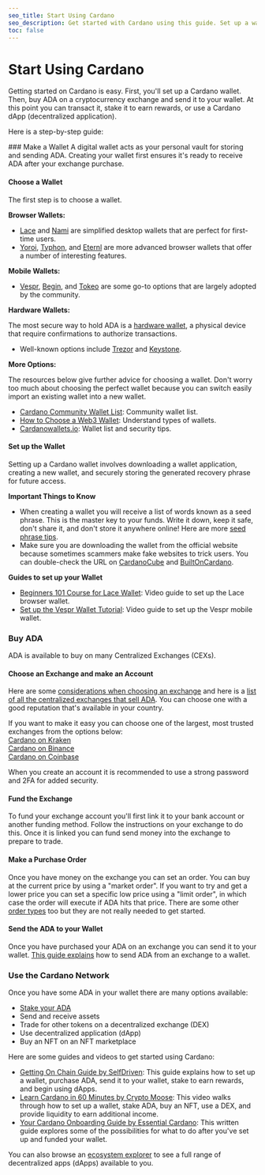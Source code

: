 ```yaml
---
seo_title: Start Using Cardano
seo_description: Get started with Cardano using this guide. Set up a wallet, buy ADA, and start using dApps on Cardano. Explore the ecosystem and dive in.
toc: false
---
```



# Start Using Cardano

Getting started on Cardano is easy. First, you'll set up a Cardano wallet. Then, buy ADA on a cryptocurrency exchange and send it to your wallet. At this point you can transact it, stake it to earn rewards, or use a Cardano dApp (decentralized application).

Here is a step-by-step guide:

<Steps>
### Make a Wallet
A digital wallet acts as your personal vault for storing and sending ADA. Creating your wallet first ensures it's ready to receive ADA after your exchange purchase.

#### Choose a Wallet

The first step is to choose a wallet.

**Browser Wallets:**

- [Lace](https://www.lace.io/)<OS url="https://github.com/input-output-hk/lace" /> and [Nami](https://www.namiwallet.io/)<OS url="https://github.com/input-output-hk/nami" /> are simplified desktop wallets that are perfect for first-time users.
- [Yoroi](https://yoroi-wallet.com/)<OS url="https://github.com/Emurgo/yoroi" />, [Typhon](https://typhonwallet.io/), and [Eternl](https://eternl.io/) are more advanced browser wallets that offer a number of interesting features.

**Mobile Wallets:**

- [Vespr](https://vespr.xyz/), [Begin](https://begin.is/), and [Tokeo](https://tokeopay.io/) are some go-to options that are largely adopted by the community.

**Hardware Wallets:**

The most secure way to hold ADA is a [hardware wallet](https://builtoncardano.com/ecosystem/hardware-wallet), a physical device that require confirmations to authorize transactions.

- Well-known options include [Trezor](https://trezor.io/)<OS url="https://github.com/trezor/trezor-firmware" /> and [Keystone](https://keyst.one/)<OS url="https://github.com/KeystoneHQ/keystone3-firmware" />.

**More Options:**

The resources below give further advice for choosing a wallet. Don't worry too much about choosing the perfect wallet because you can switch easily import an existing wallet into a new wallet.

- [Cardano Community Wallet List](https://cardano-community.github.io/support-faq/Wallets/list/)<OS url="https://github.com/cardano-community/support-faq/blob/master/docs/Wallets/list.md" />: Community wallet list.
- [How to Choose a Web3 Wallet](https://www.essentialcardano.io/article/how-to-choose-a-web3-wallet): Understand types of wallets.
- [Cardanowallets.io](https://cardanowallets.io/): Wallet list and security tips.

#### Set up the Wallet

Setting up a Cardano wallet involves downloading a wallet application, creating a new wallet, and securely storing the generated recovery phrase for future access.

**Important Things to Know**

- When creating a wallet you will receive a list of words known as a seed phrase. This is the master key to your funds. Write it down, keep it safe, don't share it, and don't store it anywhere online! Here are more [seed phrase tips](https://www.reddit.com/r/cardano/wiki/wallets/seedphrase/).
- Make sure you are downloading the wallet from the official website because sometimes scammers make fake websites to trick users. You can double-check the URL on [CardanoCube](https://www.cardanocube.com/categories/wallets) and [BuiltOnCardano](https://builtoncardano.com/ecosystem/wallets).

**Guides to set up your Wallet**

- [Beginners 101 Course for Lace Wallet](https://learncardano.io/courses/lace-wallet/): Video guide to set up the Lace browser wallet.
- [Set up the Vespr Wallet Tutorial](https://www.youtube.com/watch?v=XrNSFL87HFk): Video guide to set up the Vespr mobile wallet.

### Buy ADA

ADA is available to buy on many Centralized Exchanges (CEXs).

#### Choose an Exchange and make an Account

Here are some [considerations when choosing an exchange](https://www.forbes.com/advisor/au/investing/cryptocurrency/how-to-buy-cardano-ada/) and here is a [list of all the centralized exchanges that sell ADA](https://www.coingecko.com/en/coins/cardano#markets). You can choose one with a good reputation that's available in your country.

If you want to make it easy you can choose one of the largest, most trusted exchanges from the options below:  
[Cardano on Kraken](https://www.kraken.com/learn/buy-cardano-ada)  
[Cardano on Binance](https://www.binance.com/en/how-to-buy/cardano)  
[Cardano on Coinbase](https://www.coinbase.com/how-to-buy/cardano)

When you create an account it is recommended to use a strong password and 2FA for added security.

#### Fund the Exchange

To fund your exchange account you'll first link it to your bank account or another funding method. Follow the instructions on your exchange to do this. Once it is linked you can fund send money into the exchange to prepare to trade.

#### Make a Purchase Order

Once you have money on the exchange you can set an order. You can buy at the current price by using a "market order". If you want to try and get a lower price you can set a specific low price using a "limit order", in which case the order will execute if ADA hits that price. There are some other [order types](https://www.coindesk.com/learn/crypto-order-types-101-from-market-to-limit/) too but they are not really needed to get started.

#### Send the ADA to your Wallet

Once you have purchased your ADA on an exchange you can send it to your wallet. [This guide explains](https://help.sundaeswap.finance/en/articles/5852067-how-to-transfer-your-ada-to-a-non-custodial-wallet) how to send ADA from an exchange to a wallet.

### Use the Cardano Network

Once you have some ADA in your wallet there are many options available:

- [Stake your ADA](https://www.adastack.io/staking/start_staking)
- Send and receive assets
- Trade for other tokens on a decentralized exchange (DEX)
- Use decentralized application (dApp)
- Buy an NFT on an NFT marketplace

Here are some guides and videos to get started using Cardano:

- [Getting On Chain Guide by SelfDriven](https://buildingoncardano.dev/getting-on-chain): This guide explains how to set up a wallet, purchase ADA, send it to your wallet, stake to earn rewards, and begin using dApps.
- [Learn Cardano in 60 Minutes by Crypto Moose](https://www.youtube.com/watch?v=T0uik05RW-U): This video walks through how to set up a wallet, stake ADA, buy an NFT, use a DEX, and provide liquidity to earn additional income.
- [Your Cardano Onboarding Guide by Essential Cardano](https://www.essentialcardano.io/article/your-cardano-onboarding-guide): This written guide explores some of the possibilities for what to do after you've set up and funded your wallet.

You can also browse an [ecosystem explorer](https://adastack.io/ecosystem/ecosystem_maps) to see a full range of decentralized apps (dApps) available to you.

</Steps>
